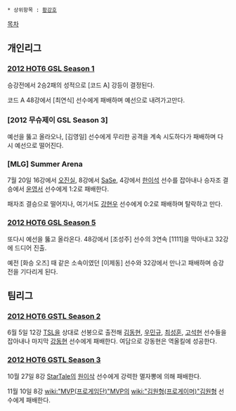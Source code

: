  * 상위항목 : [[황강호]]

[[목차]]

== 개인리그 ==
=== [[2012 HOT6 GSL Season 1]] ===
승강전에서 2승2패의 성적으로 [코드 A] 강등이 결정된다.

코드 A 48강에서 [최연식] 선수에게 패배하며 예선으로 내려가고만다.
=== [2012 무슈제이 GSL Season 3] ===
예선을 뚫고 올라오나, [김영일] 선수에게 무리한 공격을 계속 시도하다가 패배하며 다시 예선으로 떨어진다.
=== [MLG] Summer Arena ===
7월 20일 16강에서 [[오진실]], 8강에서 [[SaSe]], 4강에서 [[한이석]] 선수를 잡아내나 승자조 결승에서 [[윤영서]] 선수에게 1:2로 패배한다.

패자조 결승으로 떨어지나, 여기서도 [[강현우]] 선수에게 0:2로 패배하며 탈락하고 만다.
=== [[2012 HOT6 GSL Season 5]] ===
또다시 예선을 뚫고 올라온다. 48강에서 [조성주] 선수의 3연속 [1111]을 막아내고 32강에 드디어 진출.

예전 [화승 오즈] 때 같은 소속이였던 [이제동] 선수와 32강에서 만나고 패배하며 승강전을 기다리게 된다.
== 팀리그 ==
=== [[2012 HOT6 GSTL Season 2]] ===
6월 5일 12강 [[TSL]]을 상대로 선봉으로 출전해 [[김동현]], [[우민규]], [[최성훈]], [[고석현]] 선수들을 잡아내나 마지막 [[강동현]] 선수에게 패배한다. 여담으로 강동현은 역올킬에 성공한다.
=== [[2012 HOT6 GSTL Season 3]] ===
10월 27일 8강 [[StarTale]]의 [[원이삭]] 선수에게 강력한 멸자뽕에 의해 패배한다.

11월 10일 8강 [[wiki:"MVP(프로게임단)"MVP]]의 [[wiki:"김원형(프로게이머)"김원형]] 선수에게 패배한다.
